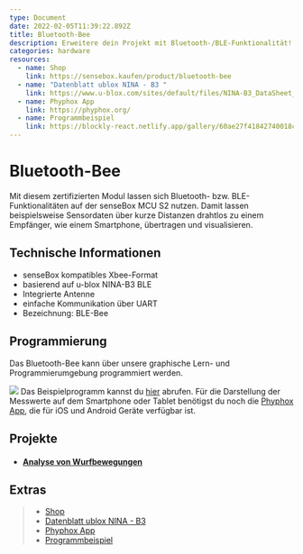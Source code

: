 ```yaml
---
type: Document
date: 2022-02-05T11:39:22.892Z
title: Bluetooth-Bee
description: Erweitere dein Projekt mit Bluetooth-/BLE-Funktionalität!
categories: hardware
resources:
  - name: Shop
    link: https://sensebox.kaufen/product/bluetooth-bee
  - name: "Datenblatt ublox NINA - B3 "
    link: https://www.u-blox.com/sites/default/files/NINA-B3_DataSheet_UBX-17052099.pdf
  - name: Phyphox App
    link: https://phyphox.org/
  - name: Programmbeispiel
    link: https://blockly-react.netlify.app/gallery/60ae27f41842740018c65b07
---
```



# Bluetooth-Bee

Mit diesem zertifizierten Modul lassen sich Bluetooth- bzw. BLE-Funktionalitäten auf der senseBox MCU S2 nutzen. Damit lassen beispielsweise Sensordaten über kurze Distanzen drahtlos zu einem Empfänger, wie einem Smartphone, übertragen und visualisieren. 

<ImageWithText src={bleBee} alt="Bluetooth Bee" title="Bluetooth Bee"/> 

## Technische Informationen

* senseBox kompatibles Xbee-Format
* basierend auf u-blox NINA-B3 BLE
* Integrierte Antenne
* einfache Kommunikation über UART
* Bezeichnung: BLE-Bee

## Programmierung

Das Bluetooth-Bee kann über unsere graphische Lern- und Programmierumgebung programmiert werden. 



![](/img/en/hardware-bilder/bees/bluetooth-bee/phyphoxco2-messgeraet.svg)
Das Beispielprogramm kannst du [hier](https://blockly-react.netlify.app/gallery/60ae27f41842740018c65b07) abrufen. Für die Darstellung der Messwerte auf dem Smartphone oder Tablet benötigst du noch die [Phyphox App](https://phyphox.org/), die für iOS und Android Geräte verfügbar ist.

## Projekte

* #### [Analyse von Wurfbewegungen](https://sensebox.de/projects/de/2024-01-10-wurfbewegung-phyphox_s2)

## Extras


> - [Shop](https://sensebox.kaufen/product/bluetooth-bee)
> - [Datenblatt ublox NINA - B3](https://www.u-blox.com/sites/default/files/NINA-B3_DataSheet_UBX-17052099.pdf)
> - [Phyphox App](https://phyphox.org/)
> - [Programmbeispiel](https://blockly-react.netlify.app/gallery/60ae27f41842740018c65b07)
